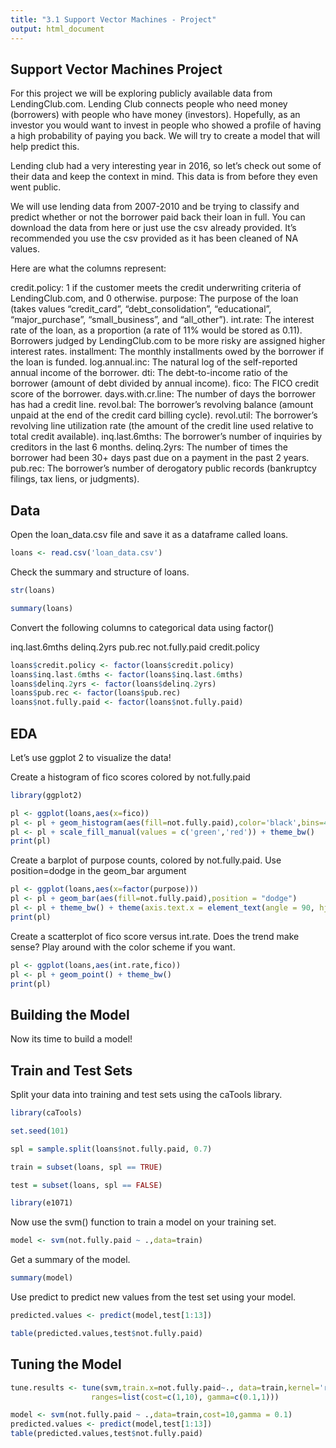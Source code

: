 ```yaml
---
title: "3.1 Support Vector Machines - Project"
output: html_document
---
```

## Support Vector Machines Project
For this project we will be exploring publicly available data from LendingClub.com. Lending Club connects people who need money (borrowers) with people who have money (investors). Hopefully, as an investor you would want to invest in people who showed a profile of having a high probability of paying you back. We will try to create a model that will help predict this.

Lending club had a very interesting year in 2016, so let's check out some of their data and keep the context in mind. This data is from before they even went public.

We will use lending data from 2007-2010 and be trying to classify and predict whether or not the borrower paid back their loan in full. You can download the data from here or just use the csv already provided. It's recommended you use the csv provided as it has been cleaned of NA values.

Here are what the columns represent:

credit.policy: 1 if the customer meets the credit underwriting criteria of LendingClub.com, and 0 otherwise.
purpose: The purpose of the loan (takes values "credit_card", "debt_consolidation", "educational", "major_purchase", "small_business", and "all_other").
int.rate: The interest rate of the loan, as a proportion (a rate of 11% would be stored as 0.11). Borrowers judged by LendingClub.com to be more risky are assigned higher interest rates.
installment: The monthly installments owed by the borrower if the loan is funded.
log.annual.inc: The natural log of the self-reported annual income of the borrower.
dti: The debt-to-income ratio of the borrower (amount of debt divided by annual income).
fico: The FICO credit score of the borrower.
days.with.cr.line: The number of days the borrower has had a credit line.
revol.bal: The borrower's revolving balance (amount unpaid at the end of the credit card billing cycle).
revol.util: The borrower's revolving line utilization rate (the amount of the credit line used relative to total credit available).
inq.last.6mths: The borrower's number of inquiries by creditors in the last 6 months.
delinq.2yrs: The number of times the borrower had been 30+ days past due on a payment in the past 2 years.
pub.rec: The borrower's number of derogatory public records (bankruptcy filings, tax liens, or judgments).

## Data
Open the loan_data.csv file and save it as a dataframe called loans.
```r
loans <- read.csv('loan_data.csv')
```

Check the summary and structure of loans.
```r
str(loans)
```

```r
summary(loans)
```

Convert the following columns to categorical data using factor()

inq.last.6mths
delinq.2yrs
pub.rec
not.fully.paid
credit.policy
```r
loans$credit.policy <- factor(loans$credit.policy)
loans$inq.last.6mths <- factor(loans$inq.last.6mths)
loans$delinq.2yrs <- factor(loans$delinq.2yrs)
loans$pub.rec <- factor(loans$pub.rec)
loans$not.fully.paid <- factor(loans$not.fully.paid)
```

## EDA
Let's use ggplot 2 to visualize the data!

Create a histogram of fico scores colored by not.fully.paid
```r
library(ggplot2)
```

```r
pl <- ggplot(loans,aes(x=fico)) 
pl <- pl + geom_histogram(aes(fill=not.fully.paid),color='black',bins=40,alpha=0.5)
pl <- pl + scale_fill_manual(values = c('green','red')) + theme_bw()
print(pl)
```

Create a barplot of purpose counts, colored by not.fully.paid. Use position=dodge in the geom_bar argument
```r
pl <- ggplot(loans,aes(x=factor(purpose))) 
pl <- pl + geom_bar(aes(fill=not.fully.paid),position = "dodge")
pl <- pl + theme_bw() + theme(axis.text.x = element_text(angle = 90, hjust = 1))
print(pl)
```

Create a scatterplot of fico score versus int.rate. Does the trend make sense? Play around with the color scheme if you want.
```r
pl <- ggplot(loans,aes(int.rate,fico))
pl <- pl + geom_point() + theme_bw()
print(pl)
```

## Building the Model
Now its time to build a model!

## Train and Test Sets
Split your data into training and test sets using the caTools library.
```r
library(caTools)

set.seed(101)

spl = sample.split(loans$not.fully.paid, 0.7)

train = subset(loans, spl == TRUE)

test = subset(loans, spl == FALSE)
```

```r
library(e1071)
```

Now use the svm() function to train a model on your training set.
```r
model <- svm(not.fully.paid ~ .,data=train)
```

Get a summary of the model.
```r
summary(model)
```
Use predict to predict new values from the test set using your model.

```r
predicted.values <- predict(model,test[1:13])
```

```r
table(predicted.values,test$not.fully.paid)
```

## Tuning the Model

```r
tune.results <- tune(svm,train.x=not.fully.paid~., data=train,kernel='radial',
                  ranges=list(cost=c(1,10), gamma=c(0.1,1)))
```


```r
model <- svm(not.fully.paid ~ .,data=train,cost=10,gamma = 0.1)
predicted.values <- predict(model,test[1:13])
table(predicted.values,test$not.fully.paid)
```

